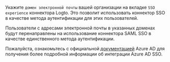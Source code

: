 Укажите `домен электронной почты` вашей организации на вкладке `SSO experience` коннектора Logto. Это позволит использовать коннектор SSO в качестве метода аутентификации для этих пользователей.

Пользователи с адресами электронной почты в указанных доменах будут перенаправлены на использование коннектора SAML SSO в качестве единственного метода аутентификации.

Пожалуйста, ознакомьтесь с официальной [документацией](https://learn.microsoft.com/en-us/entra/identity/enterprise-apps/add-application-portal-setup-sso) Azure AD для получения более подробной информации об интеграции Azure AD SSO.
